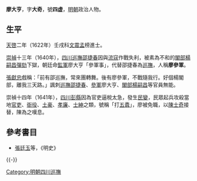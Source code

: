 '''廖大亨'''，字'''大奇'''，號'''四虚'''，[[明朝|明朝]]政治人物。

== 生平 ==
[[天啟_(明朝)|天啓]]二年（1622年）壬戌科[[文震孟|文震孟]]榜進士。

[[崇禎|崇禎]]十三年（1640年），[[四川巡撫|四川巡撫]][[邵捷春|邵捷春]]因與[[流寇|流寇]]作戰失利，被素為不和的[[閣部|閣部]][[楊嗣昌|楊嗣昌]][[彈劾|彈劾]]下獄，朝廷命[[監軍|監軍]]廖大亨「參軍事」，代替邵捷春為[[巡撫|巡撫]]，人稱'''廖參軍'''。

[[張獻忠|張獻忠]]戲稱：「前有邵巡撫，常來團轉舞。後有廖參軍，不戰隨我行。好個楊閣部，離我三天路。」諷刺[[巡撫|巡撫]][[邵捷春|邵捷春]]、[[參軍|參軍]]廖大亨、[[閣部|閣部]][[楊嗣昌|楊嗣昌]]等官員無能。

崇禎十四年（1641年），[[四川|四川]][[彭縣|彭縣]]因為官吏逼稅太急，發生[[民變|民變]]，民眾起兵攻殺當地[[官吏|官吏]]、[[衙役|衙役]]、[[土豪|土豪]]、[[孝廉|孝廉]]、[[士紳|士紳]]之類，號稱「打[[五蠹|五蠹]]」，廖被免職，以[[陈士奇_(明朝)|陳士奇]]接替，陳為之嘆息。

== 參考書目 ==
{{refbegin}}
* [[張廷玉|張廷玉]]等，《明史》
{{refend}}

{{-}}
{{start box}}
{{s-off}}
{{succession box|[[邵捷春|邵捷春]]|[[陳士奇_(明朝)|陳士奇]]|[[明朝|明朝]][[四川巡撫|四川巡撫]]|<small>崇禎十三年（1640年）上任</small>}}
{{end box}}

{{天啓二年壬戌科殿試金榜}}

{{Authority control}}

{{DEFAULTSORT:L廖}}
[[Category:明朝四川巡撫|Category:明朝四川巡撫]]